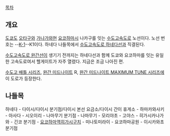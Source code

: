 [[목차]]
== 개요 ==
[[도쿄]]도 [[오타]]구와 [[가나가와]]현 [[요코하마]]시 나카구를 잇는 [[수도고속도로]] 노선이다. 노선 번호는 --[[K-1]]--K1이다. 하네다 나들목에서 [[수도고속도로 하네다선]]과 직결된다.

[[수도고속도로 완간선]]이 생기기 전까지는 하네다선과 함께 도쿄와 요코하마를 잇는 유일한 고속도로여서 헬게이트가 자주 열렸다. 지금은 조금 나아진 편.

[[수도고 배틀 시리즈]], [[완간 미드나이트]] R, [[완간 미드나이트 MAXIMUM TUNE 시리즈]]에 이 도로가 등장한다.
== 나들목 ==
하네다 - 다이시/다이시 분기점/다이시 본선 요금소/다이시 간이 휴게소 - 하마카와사키 - 아사다 - 시오이리 - 나마무기 분기점 - 나마무기 - 모리야초 - 고야스 - 히가시카나가와 - 긴코 분기점 - [[요코하마역]]히가시구치 - 미나토미라이 - 요코하마공원 - 이시카와초 분기점
